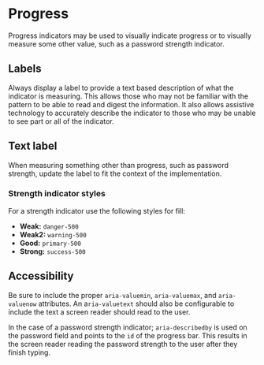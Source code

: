 

<Meta of={stories} />

# Progress

Progress indicators may be used to visually indicate progress or to visually measure some other
value, such as a password strength indicator.

<Primary />
<Controls />

## Labels

Always display a label to provide a text based description of what the indicator is measuring. This
allows those who may not be familiar with the pattern to be able to read and digest the information.
It also allows assistive technology to accurately describe the indicator to those who may be unable
to see part or all of the indicator.

<Story of={stories.Full} />

## Text label

When measuring something other than progress, such as password strength, update the label to fit the
context of the implementation.

<Story of={stories.CustomText} />

### Strength indicator styles

For a strength indicator use the following styles for fill:

- **Weak:** `danger-500`
- **Weak2:** `warning-500`
- **Good:** `primary-500`
- **Strong:** `success-500`

## Accessibility

Be sure to include the proper `aria-valuemin`, `aria-valuemax`, and `aria-valuenow` attributes. An
a`ria-valuetext` should also be configurable to include the text a screen reader should read to the
user.

In the case of a password strength indicator; `aria-describedby` is used on the password field and
points to the `id` of the progress bar. This results in the screen reader reading the password
strength to the user after they finish typing.
